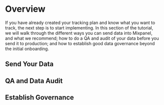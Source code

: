 # Overview
If you have already created your tracking plan and know what you want to track, the next step is to start implementing. In this section of the tutorial, we will walk through the different ways you can send data into Mixpanel, and what we recommend; how to do a QA and audit of your data before you send it to production; and how to establish good data governance beyond the initial onboarding.

## Send Your Data


## QA and Data Audit


## Establish Governance

